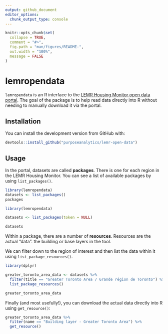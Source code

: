 ```yaml
---
output: github_document
editor_options: 
  chunk_output_type: console
---
```


<!-- README.md is generated from README.Rmd. Please edit that file -->

```r
knitr::opts_chunk$set(
  collapse = TRUE,
  comment = "#>",
  fig.path = "man/figures/README-",
  out.width = "100%",
  message = FALSE
)
```
# lemropendata

`lemropendata` is an R interface to the [LEMR Housing Monitor open data portal](https://data.lemr.ca/). The goal of the package is to help read data directly into R without needing to manually download it via the portal.

## Installation

You can install the development version from GitHub with:

``` r
devtools::install_github("purposeanalytics/lemr-open-data")
```

## Usage

In the portal, datasets are called **packages**. There is one for each region in the LEMR Housing Monitor. You can see a list of available packages by using `list_packages()`.

```r
library(lemropendata)
datasets <- list_packages()
packages
```

```r
library(lemropendata)

datasets <- list_packages(token = NULL)

datasets
```

Within a package, there are a number of **resources**. Resources are the actual "data". the building or base layers in the tool.

We can filter down to the region of interest and then list the data within it using
`list_package_resources()`.

```r
library(dplyr)

greater_toronto_area_data <- datasets %>%
  filter(title == "Greater Toronto Area / Grande région de Toronto") %>%
  list_package_resources()

greater_toronto_area_data
```

Finally (and most usefully!), you can download the actual data directly into R using `get_resource()`:

```r
greater_toronto_area_data %>%
  filter(name == "Building layer - Greater Toronto Area") %>%
  get_resource()
```

